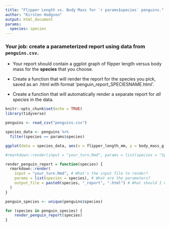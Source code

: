 ```yaml
---
title: "Flipper Length vs. Body Mass for `r params$species` penguins."
author: "Kirsten Hodgson"
output: html_document
params:
  species: species
---
```


### Your job: create a parameterized report using data from `penguins.csv`. 

- Your report should contain a ggplot graph of flipper length versus body mass for the **species** that you choose.

- Create a function that will render the report for the species you pick, saved as an .html with format 'penguin_report_SPECIESNAME.html'. 

- Create a function that will automatically render a separate report for *all species* in the data. 

```r
knitr::opts_chunk$set(echo = TRUE)
library(tidyverse)
```

```r
penguins <- read_csv("penguins.csv")

species_data <- penguins %>% 
  filter(species == params$species)

ggplot(data = species_data, aes(x = flipper_length_mm, y = body_mass_g)) + geom_point()
```

```r
#rmarkdown::render(input = "your_turn.Rmd", params = list(species = "Species Name"), output_file = "penguin_report_SPECIESNAME.html")
```

```r
render_penguin_report = function(species) {
  rmarkdown::render(
    input = "your_turn.Rmd", # What's the input file to render?
    params = list(species = species), # What are the parameters?
    output_file = paste0(species, "_report", ".html") # What should I name the output file?
  )
}

penguin_species <- unique(penguins$species)

for (species in penguin_species) {
    render_penguin_report(species)
}
```

